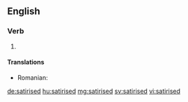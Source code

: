 ==English==

===Verb===
{{head|en|verb form}}

# {{en-past of|satirise}}
====Translations====
{{trans-top}}
* Romanian: {{t|ro|satirizat}}

{{trans-mid}}

{{trans-bottom}}
[[de:satirised]]
[[hu:satirised]]
[[mg:satirised]]
[[sv:satirised]]
[[vi:satirised]]